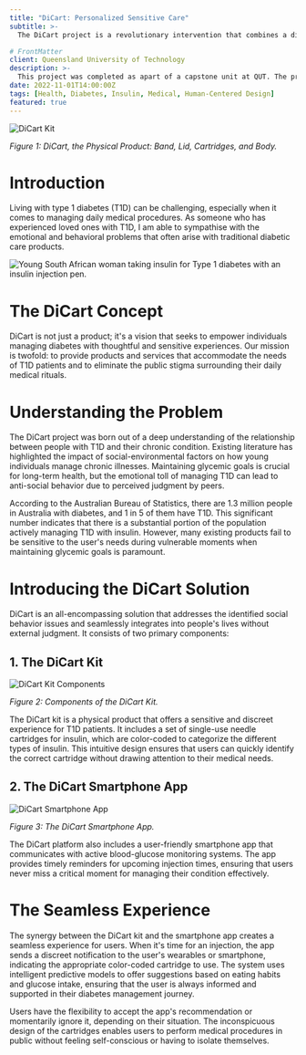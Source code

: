 ```yaml
---
title: "DiCart: Personalized Sensitive Care"
subtitle: >-
  The DiCart project is a revolutionary intervention that combines a digital platform and a physical product to empower individuals managing type 1 diabetes (T1D). It offers a sensitive and seamless solution, addressing the emotional and behavioral challenges faced by T1D patients and removing the stigma associated with their daily medical rituals.

# FrontMatter
client: Queensland University of Technology
description: >-
  This project was completed as apart of a capstone unit at QUT. The project was completed in collaboration with Idealworks and the BMW Group...
date: 2022-11-01T14:00:00Z
tags: [Health, Diabetes, Insulin, Medical, Human-Centered Design]
featured: true
---
```



![DiCart Kit](/posts/marissa-grootes-N9uOrBICcjY-unsplash.jpeg)

_Figure 1: DiCart, the Physical Product: Band, Lid, Cartridges, and Body._

# Introduction

Living with type 1 diabetes (T1D) can be challenging, especially when it comes to managing daily medical procedures. As someone who has experienced loved ones with T1D, I am able to sympathise with the emotional and behavioral problems that often arise with traditional diabetic care products. 


![Young South African woman taking insulin for Type 1 diabetes with an insulin injection pen.](/posts/sweet-life-o1N2-pSIhbw-unsplash.jpg)

# The DiCart Concept

DiCart is not just a product; it's a vision that seeks to empower individuals managing diabetes with thoughtful and sensitive experiences. Our mission is twofold: to provide products and services that accommodate the needs of T1D patients and to eliminate the public stigma surrounding their daily medical rituals.

# Understanding the Problem

The DiCart project was born out of a deep understanding of the relationship between people with T1D and their chronic condition. Existing literature has highlighted the impact of social-environmental factors on how young individuals manage chronic illnesses. Maintaining glycemic goals is crucial for long-term health, but the emotional toll of managing T1D can lead to anti-social behavior due to perceived judgment by peers.

According to the Australian Bureau of Statistics, there are 1.3 million people in Australia with diabetes, and 1 in 5 of them have T1D. This significant number indicates that there is a substantial portion of the population actively managing T1D with insulin. However, many existing products fail to be sensitive to the user's needs during vulnerable moments when maintaining glycemic goals is paramount.

# Introducing the DiCart Solution

DiCart is an all-encompassing solution that addresses the identified social behavior issues and seamlessly integrates into people's lives without external judgment. It consists of two primary components:

## 1. The DiCart Kit

![DiCart Kit Components](/posts/marissa-grootes-N9uOrBICcjY-unsplash.jpeg)

_Figure 2: Components of the DiCart Kit._

The DiCart kit is a physical product that offers a sensitive and discreet experience for T1D patients. It includes a set of single-use needle cartridges for insulin, which are color-coded to categorize the different types of insulin. This intuitive design ensures that users can quickly identify the correct cartridge without drawing attention to their medical needs.

## 2. The DiCart Smartphone App

![DiCart Smartphone App](/posts/marissa-grootes-N9uOrBICcjY-unsplash.jpeg)

_Figure 3: The DiCart Smartphone App._

The DiCart platform also includes a user-friendly smartphone app that communicates with active blood-glucose monitoring systems. The app provides timely reminders for upcoming injection times, ensuring that users never miss a critical moment for managing their condition effectively.

# The Seamless Experience

The synergy between the DiCart kit and the smartphone app creates a seamless experience for users. When it's time for an injection, the app sends a discreet notification to the user's wearables or smartphone, indicating the appropriate color-coded cartridge to use. The system uses intelligent predictive models to offer suggestions based on eating habits and glucose intake, ensuring that the user is always informed and supported in their diabetes management journey.

Users have the flexibility to accept the app's recommendation or momentarily ignore it, depending on their situation. The inconspicuous design of the cartridges enables users to perform medical procedures in public without feeling self-conscious or having to isolate themselves.
